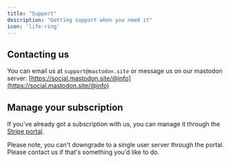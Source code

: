 ```yaml
---
title: "Support"
description: "Getting support when you need it"
icon: 'life-ring'
---
```


## Contacting us

You can email us at `support@mastodon.site` or message us on our mastodon server: [https://social.mastodon.site/@info](https://social.mastodon.site/@info)

## Manage your subscription

If you've already got a subscription with us, you can manage it through the [Stripe portal](https://billing.stripe.com/p/login/dR64ij3KJbrLdZm000).

<Info>Please note, you can't downgrade to a single user server through the portal. Please contact us if that's something you'd like to do.</Info>